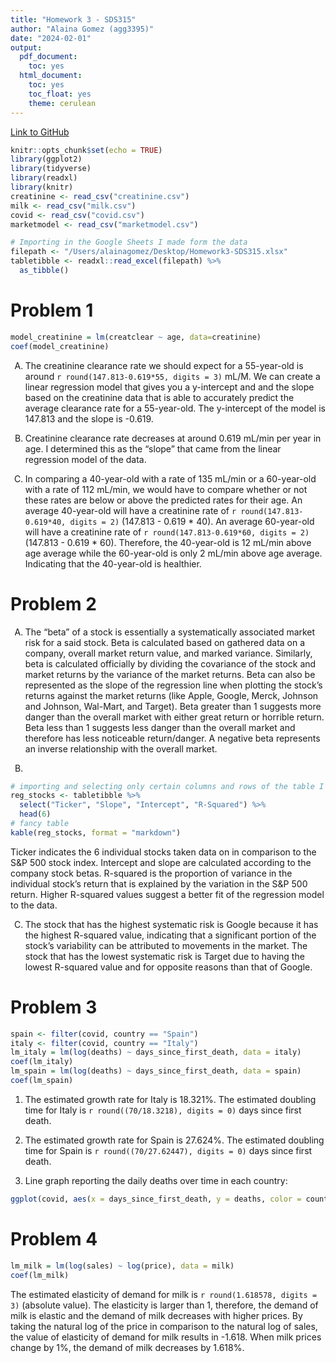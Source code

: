 ```yaml
---
title: "Homework 3 - SDS315"
author: "Alaina Gomez (agg3395)"
date: "2024-02-01"
output:
  pdf_document:
    toc: yes
  html_document:
    toc: yes
    toc_float: yes
    theme: cerulean
---
```



[Link to GitHub](https://github.com/AlainaGomez/Homework-3---SDS315)

```r
knitr::opts_chunk$set(echo = TRUE)
library(ggplot2)
library(tidyverse)
library(readxl)
library(knitr)
creatinine <- read_csv("creatinine.csv")
milk <- read_csv("milk.csv")
covid <- read_csv("covid.csv")
marketmodel <- read_csv("marketmodel.csv")

# Importing in the Google Sheets I made form the data
filepath <- "/Users/alainagomez/Desktop/Homework3-SDS315.xlsx"
tabletibble <- readxl::read_excel(filepath) %>%
  as_tibble()
```

# Problem 1

```r
model_creatinine = lm(creatclear ~ age, data=creatinine)
coef(model_creatinine)
```

A)  The creatinine clearance rate we should expect for a 55-year-old is around `r round(147.813-0.619*55, digits = 3)` mL/M. We can create a linear regression model that gives you a y-intercept and and the slope based on the creatinine data that is able to accurately predict the average clearance rate for a 55-year-old. The y-intercept of the model is 147.813 and the slope is -0.619.

B)  Creatinine clearance rate decreases at around 0.619 mL/min per year in age. I determined this as the "slope" that came from the linear regression model of the data.

C)  In comparing a 40-year-old with a rate of 135 mL/min or a 60-year-old with a rate of 112 mL/min, we would have to compare whether or not these rates are below or above the predicted rates for their age. An average 40-year-old will have a creatinine rate of `r round(147.813-0.619*40, digits = 2)` (147.813 - 0.619 * 40).  An average 60-year-old will have a creatinine rate of `r round(147.813-0.619*60, digits = 2)` (147.813 - 0.619 * 60). Therefore, the 40-year-old is 12 mL/min above age average while the 60-year-old is only 2 mL/min above age average. Indicating that the 40-year-old is healthier.

# Problem 2

A) The "beta" of a stock is essentially a systematically associated market risk for a said stock. Beta is calculated based on gathered data on a company, overall market return value, and marked variance. Similarly, beta is calculated officially by dividing the covariance of the stock and market returns by the variance of the market returns. Beta can also be represented as the slope of the regression line when plotting the stock's returns against the market returns (like Apple, Google, Merck, Johnson and Johnson, Wal-Mart, and Target). Beta greater than 1 suggests more danger than the overall market with either great return or horrible return. Beta less than 1 suggests less danger than the overall market and therefore has less noticeable return/danger. A negative beta represents an inverse relationship with the overall market.

B)

```r
# importing and selecting only certain columns and rows of the table I made
reg_stocks <- tabletibble %>%
  select("Ticker", "Slope", "Intercept", "R-Squared") %>%
  head(6)
# fancy table
kable(reg_stocks, format = "markdown")
```

Ticker indicates the 6 individual stocks taken data on in comparison to the S&P 500 stock index. Intercept and slope are calculated according to the company stock betas. R-squared is the proportion of variance in the individual stock's return that is explained by the variation in the S&P 500 return. Higher R-squared values suggest a better fit of the regression model to the data.

C) The stock that has the highest systematic risk is Google because it has the highest R-squared value, indicating that a significant portion of the stock's variability can be attributed to movements in the market. The stock that has the lowest systematic risk is Target due to having the lowest R-squared value and for opposite reasons than that of Google.

# Problem 3

```r
spain <- filter(covid, country == "Spain")
italy <- filter(covid, country == "Italy")
lm_italy = lm(log(deaths) ~ days_since_first_death, data = italy)
coef(lm_italy)
lm_spain = lm(log(deaths) ~ days_since_first_death, data = spain)
coef(lm_spain)
```

1. The estimated growth rate for Italy is 18.321%. The estimated doubling time for Italy is `r round((70/18.3218), digits = 0)` days since first death.

2. The estimated growth rate for Spain is 27.624%. The estimated doubling time for Spain is `r round((70/27.62447), digits = 0)` days since first death.

3. Line graph reporting the daily deaths over time in each country:

```r
ggplot(covid, aes(x = days_since_first_death, y = deaths, color = country)) + geom_line() + labs(x = "Days since First Death", y = "Deaths", color = "Country", title = "Daily Deaths over Time (Italy vs. Spain)")
```

# Problem 4

```r
lm_milk = lm(log(sales) ~ log(price), data = milk)
coef(lm_milk)
```

The estimated elasticity of demand for milk is `r round(1.618578, digits = 3)` (absolute value). The elasticity is larger than 1, therefore, the demand of milk is elastic and the demand of milk decreases with higher prices. By taking the natural log of the price in comparison to the natural log of sales, the value of elasticity of demand for milk results in -1.618. When milk prices change by 1%, the demand of milk decreases by 1.618%.